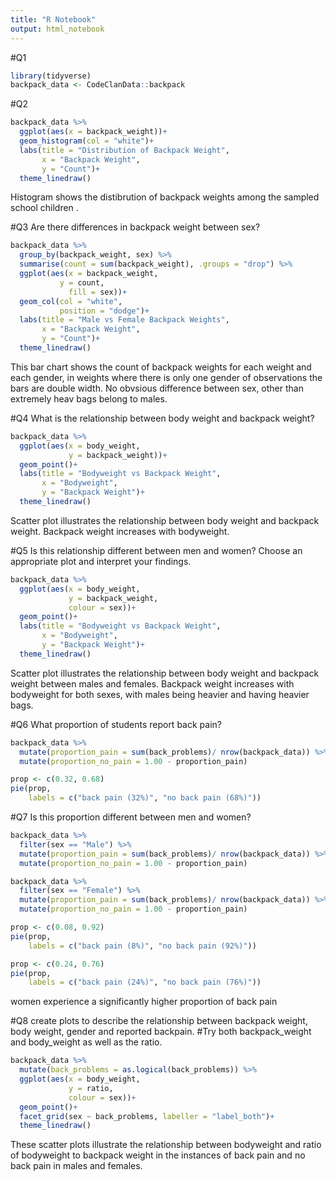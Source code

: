 ```yaml
---
title: "R Notebook"
output: html_notebook
---
```

#Q1
```r
library(tidyverse)
backpack_data <- CodeClanData::backpack
```
#Q2
```r
backpack_data %>% 
  ggplot(aes(x = backpack_weight))+
  geom_histogram(col = "white")+
  labs(title = "Distribution of Backpack Weight",
       x = "Backpack Weight",
       y = "Count")+
  theme_linedraw()
```
Histogram shows the distibrution of backpack weights among the sampled school children .

#Q3 Are there differences in backpack weight between sex?
```r
backpack_data %>% 
  group_by(backpack_weight, sex) %>% 
  summarise(count = sum(backpack_weight), .groups = "drop") %>% 
  ggplot(aes(x = backpack_weight,
           y = count,
             fill = sex))+
  geom_col(col = "white", 
           position = "dodge")+
  labs(title = "Male vs Female Backpack Weights",
       x = "Backpack Weight",
       y = "Count")+
  theme_linedraw()
```
This bar chart shows the count of backpack weights for each weight and each gender, in weights where there is only one gender of observations the bars are double width. No obvsious difference between sex, other than extremely heav bags belong to males.

#Q4 What is the relationship between body weight and backpack weight?
```r
backpack_data %>% 
  ggplot(aes(x = body_weight,
             y = backpack_weight))+
  geom_point()+
  labs(title = "Bodyweight vs Backpack Weight",
       x = "Bodyweight",
       y = "Backpack Weight")+
  theme_linedraw()
```
Scatter plot illustrates the relationship between body weight and backpack weight. Backpack weight increases with bodyweight.

#Q5 Is this relationship different between men and women? Choose an appropriate plot and interpret your findings.
```r
backpack_data %>% 
  ggplot(aes(x = body_weight,
             y = backpack_weight,
             colour = sex))+
  geom_point()+
  labs(title = "Bodyweight vs Backpack Weight",
       x = "Bodyweight",
       y = "Backpack Weight")+
  theme_linedraw()
```
Scatter plot illustrates the relationship between body weight and backpack weight between males and females. Backpack weight increases with bodyweight for both sexes, with males being heavier and having heavier bags.

#Q6 What proportion of students report back pain?
```r
backpack_data %>% 
  mutate(proportion_pain = sum(back_problems)/ nrow(backpack_data)) %>% 
  mutate(proportion_no_pain = 1.00 - proportion_pain)

prop <- c(0.32, 0.68)
pie(prop,
    labels = c("back pain (32%)", "no back pain (68%)"))
```
#Q7 Is this proportion different between men and women?
```r
backpack_data %>% 
  filter(sex == "Male") %>% 
  mutate(proportion_pain = sum(back_problems)/ nrow(backpack_data)) %>% 
  mutate(proportion_no_pain = 1.00 - proportion_pain)

backpack_data %>% 
  filter(sex == "Female") %>% 
  mutate(proportion_pain = sum(back_problems)/ nrow(backpack_data)) %>% 
  mutate(proportion_no_pain = 1.00 - proportion_pain)

prop <- c(0.08, 0.92)
pie(prop,
    labels = c("back pain (8%)", "no back pain (92%)"))

prop <- c(0.24, 0.76)
pie(prop,
    labels = c("back pain (24%)", "no back pain (76%)"))
```
women experience a significantly higher proportion of back pain 

#Q8 create plots to describe the relationship between backpack weight, body weight, gender and reported backpain.
#Try both backpack_weight and body_weight as well as the ratio.

```r
backpack_data %>% 
  mutate(back_problems = as.logical(back_problems)) %>% 
  ggplot(aes(x = body_weight,
             y = ratio,
             colour = sex))+
  geom_point()+
  facet_grid(sex ~ back_problems, labeller = "label_both")+
  theme_linedraw()
```
These scatter plots illustrate the relationship between bodyweight and ratio of bodyweight to backpack weight in the instances of back pain and no back pain in males and females.

